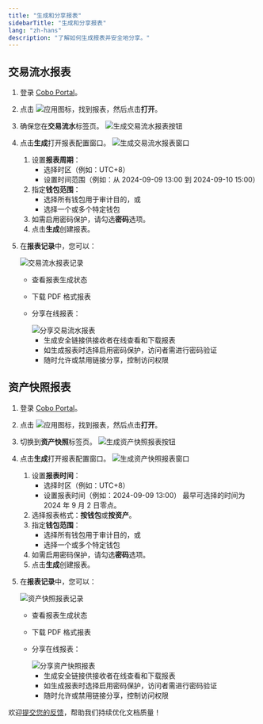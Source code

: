 ```yaml
---
title: "生成和分享报表"
sidebarTitle: "生成和分享报表"
lang: "zh-hans"
description: "了解如何生成报表并安全地分享。"
---
```


## 交易流水报表

1. 登录 [Cobo Portal](https://portal.cobo.com/login)。
2. 点击 <img src="/cn/images/portal-apps/reports/apps.svg" className="icon" alt="应用图标"/>，找到报表，然后点击**打开**。
3. 确保您在**交易流水**标签页。
    <img src="/cn/images/portal-apps/reports/generate-button-tr.png" className="full_screen" alt="生成交易流水报表按钮"/>
4. 点击**生成**打开报表配置窗口。
    <img src="/cn/images/portal-apps/reports/generate-tr.png" className="full_screen" alt="生成交易流水报表窗口"/>
    1. 设置**报表周期**：
        - 选择时区（例如：UTC+8）
        - 设置时间范围（例如：从 2024-09-09 13:00 到 2024-09-10 15:00）
    2. 指定**钱包范围**：
        - 选择所有钱包用于审计目的，或
        - 选择一个或多个特定钱包
    3. 如需启用密码保护，请勾选**密码**选项。
    4. 点击**生成**创建报表。
5. 在**报表记录**中，您可以：

    <img src="/cn/images/portal-apps/reports/tr-logs.png" className="full_screen" alt="交易流水报表记录"/>

    - 查看报表生成状态
    - 下载 PDF 格式报表
    - 分享在线报表：

        <img src="/cn/images/portal-apps/reports/share-tr.png" className="full_screen" alt="分享交易流水报表"/>

        - 生成安全链接供接收者在线查看和下载报表
        - 如生成报表时选择启用密码保护，访问者需进行密码验证
        - 随时允许或禁用链接分享，控制访问权限

## 资产快照报表

1. 登录 [Cobo Portal](https://portal.cobo.com/login)。
2. 点击 <img src="/cn/images/portal-apps/reports/apps.svg" className="icon" alt="应用图标"/>，找到报表，然后点击**打开**。
3. 切换到**资产快照**标签页。
    <img src="/cn/images/portal-apps/reports/generate-button-ah.png" className="full_screen" alt="生成资产快照报表按钮"/>
4. 点击**生成**打开报表配置窗口。
    <img src="/cn/images/portal-apps/reports/generate-ah.png" className="full_screen" alt="生成资产快照报表窗口"/>
    1. 设置**报表时间**：
        - 选择时区（例如：UTC+8）
        - 设置报表时间（例如：2024-09-09 13:00）
        <Info>最早可选择的时间为 2024 年 9 月 2 日零点。</Info>
    2. 选择报表格式：**按钱包**或**按资产**。
    3. 指定**钱包范围**：
        - 选择所有钱包用于审计目的，或
        - 选择一个或多个特定钱包
    4. 如需启用密码保护，请勾选**密码**选项。
    5. 点击**生成**创建报表。
5. 在**报表记录**中，您可以：

    <img src="/cn/images/portal-apps/reports/ah-logs.png" className="full_screen" alt="资产快照报表记录"/>

    - 查看报表生成状态
    - 下载 PDF 格式报表
    - 分享在线报表：

        <img src="/cn/images/portal-apps/reports/share-ah.png" className="full_screen" alt="分享资产快照报表"/>

        - 生成安全链接供接收者在线查看和下载报表
        - 如生成报表时选择启用密码保护，访问者需进行密码验证
        - 随时允许或禁用链接分享，控制访问权限

<Tip>欢迎[提交您的反馈](https://forms.zohopublic.com/cobo/form/DocumentFeedbackForm/formperma/QvLOhxJv1_JMsJ-1dleZ8Itb_7rzN-LtgvsDdxosoVI?referrername=manuals)，帮助我们持续优化文档质量！</Tip>